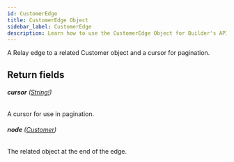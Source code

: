 ```yaml
---
id: CustomerEdge
title: CustomerEdge Object
sidebar_label: CustomerEdge
description: Learn how to use the CustomerEdge Object for Builder's API.
---
```


A Relay edge to a related Customer object and a cursor for pagination.

## Return fields

###### <b>cursor</b> ([String!](/docs/composer/builder/api/schema/scalar/String.mdx))

A cursor for use in pagination.

###### <b>node</b> ([Customer](/docs/composer/builder/api/schema/object/Customer.mdx))

The related object at the end of the edge.
